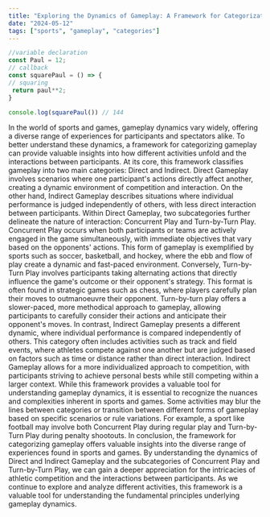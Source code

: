 ```yaml
---
title: "Exploring the Dynamics of Gameplay: A Framework for Categorization"
date: "2024-05-12"
tags: ["sports", "gameplay", "categories"]
---
```


```js
//variable declaration
const Paul = 12;
// callback
const squarePaul = () => {
// squaring
 return paul**2;
}

console.log(squarePaul()) // 144
```
<CustomImage src="https://raw.githubusercontent.com/paulkamani9/assumptions/main/images/profile_.jpg" alt = "my smilling face" />

In the world of sports and games, gameplay dynamics vary widely, offering a diverse range of experiences for participants and spectators alike. To better understand these dynamics, a framework for categorizing gameplay can provide valuable insights into how different activities unfold and the interactions between participants.
At its core, this framework classifies gameplay into two main categories: Direct and Indirect. Direct Gameplay involves scenarios where one participant's actions directly affect another, creating a dynamic environment of competition and interaction. On the other hand, Indirect Gameplay describes situations where individual performance is judged independently of others, with less direct interaction between participants.
Within Direct Gameplay, two subcategories further delineate the nature of interaction: Concurrent Play and Turn-by-Turn Play. Concurrent Play occurs when both participants or teams are actively engaged in the game simultaneously, with immediate objectives that vary based on the opponents' actions. This form of gameplay is exemplified by sports such as soccer, basketball, and hockey, where the ebb and flow of play create a dynamic and fast-paced environment.
Conversely, Turn-by-Turn Play involves participants taking alternating actions that directly influence the game's outcome or their opponent's strategy. This format is often found in strategic games such as chess, where players carefully plan their moves to outmanoeuvre their opponent. Turn-by-turn play offers a slower-paced, more methodical approach to gameplay, allowing participants to carefully consider their actions and anticipate their opponent's moves.
In contrast, Indirect Gameplay presents a different dynamic, where individual performance is compared independently of others. This category often includes activities such as track and field events, where athletes compete against one another but are judged based on factors such as time or distance rather than direct interaction. Indirect Gameplay allows for a more individualized approach to competition, with participants striving to achieve personal bests while still competing within a larger context.
While this framework provides a valuable tool for understanding gameplay dynamics, it is essential to recognize the nuances and complexities inherent in sports and games. Some activities may blur the lines between categories or transition between different forms of gameplay based on specific scenarios or rule variations. For example, a sport like football may involve both Concurrent Play during regular play and Turn-by-Turn Play during penalty shootouts.
In conclusion, the framework for categorizing gameplay offers valuable insights into the diverse range of experiences found in sports and games. By understanding the dynamics of Direct and Indirect Gameplay and the subcategories of Concurrent Play and Turn-by-Turn Play, we can gain a deeper appreciation for the intricacies of athletic competition and the interactions between participants. As we continue to explore and analyze different activities, this framework is a valuable tool for understanding the fundamental principles underlying gameplay dynamics.
